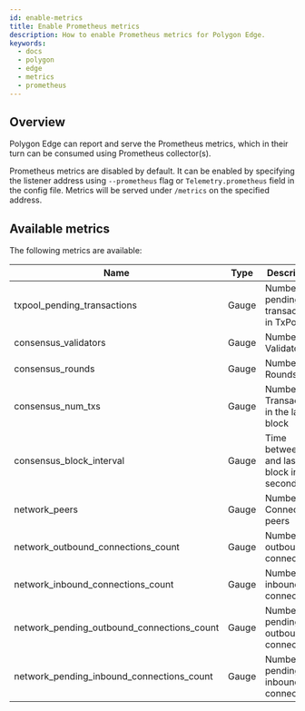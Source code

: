 ```yaml
---
id: enable-metrics
title: Enable Prometheus metrics
description: How to enable Prometheus metrics for Polygon Edge.
keywords:
  - docs
  - polygon
  - edge
  - metrics
  - prometheus
---
```


## Overview

Polygon Edge can report and serve the Prometheus metrics, which in their turn can be consumed using Prometheus collector(s).

Prometheus metrics are disabled by default. It can be enabled by specifying the listener address using `--prometheus` flag or `Telemetry.prometheus` field in the config file. 
Metrics will be served under `/metrics` on the specified address.

## Available metrics

The following metrics are available:

| **Name**                                      | **Type**      | **Description**                                 |
|-----------------------------------------------|---------------|-------------------------------------------------|
| txpool_pending_transactions                   | Gauge         | Number of pending transactions in TxPool        |
| consensus_validators                          | Gauge         | Number of Validators                            |
| consensus_rounds                              | Gauge         | Number of Rounds                                |
| consensus_num_txs                             | Gauge         | Number of Transactions in the latest block      |
| consensus_block_interval                      | Gauge         | Time between this and last block in seconds     |
| network_peers                                 | Gauge         | Number of Connected peers                       |
| network_outbound_connections_count            | Gauge         | Number of outbound connections                  |
| network_inbound_connections_count             | Gauge         | Number of inbound connections                   |
| network_pending_outbound_connections_count    | Gauge         | Number of pending outbound connections          |
| network_pending_inbound_connections_count     | Gauge         | Number of pending inbound connections           |